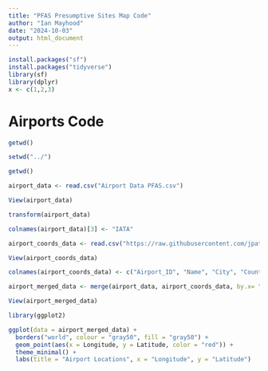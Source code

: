 ```yaml
---
title: "PFAS Presumptive Sites Map Code"
author: "Ian Mayhood"
date: "2024-10-03"
output: html_document
---
```


```r
install.packages("sf")
install.packages("tidyverse")
library(sf)
library(dplyr)
x <- c(1,2,3)
```

# Airports Code
```r
getwd()

setwd("../")

getwd()

airport_data <- read.csv("Airport Data PFAS.csv")

View(airport_data)

transform(airport_data) 

colnames(airport_data)[3] <- "IATA"

airport_coords_data <- read.csv("https://raw.githubusercontent.com/jpatokal/openflights/master/data/airports.dat", header = FALSE)

View(airport_coords_data)

colnames(airport_coords_data) <- c("Airport_ID", "Name", "City", "Country", "IATA", "ICAO", "Latitude", "Longitude", "Altitude", "Timezone", "DST", "Tz_database_timezone", "Type", "Source")

airport_merged_data <- merge(airport_data, airport_coords_data, by.x= "IATA")

View(airport_merged_data)

library(ggplot2)

ggplot(data = airport_merged_data) +
  borders("world", colour = "gray50", fill = "gray50") +   
  geom_point(aes(x = Longitude, y = Latitude, color = "red")) +   
  theme_minimal() +  
  labs(title = "Airport Locations", x = "Longitude", y = "Latitude")


```

